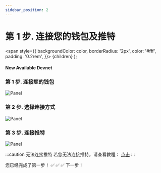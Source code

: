```yaml
---
sidebar_position: 2
---
```


# 第 1 步. 连接您的钱包及推特

  <span
    style={{
      backgroundColor: color,
      borderRadius: '2px',
      color: '#fff',
      padding: '0.2rem',
    }}>
    {children}
  </span>
);

#### New Available <Highlight color="#25c2a0">Devnet</Highlight>


### 第 1 步. 连接您的钱包
![Panel](/img/event/promoter/connect.png)

### 第 2 步. 选择连接方式
![Panel](/img/event/promoter/wallet-type.png)

### 第 3 步. 连接推特
![Panel](/img/event/promoter/twitter.png)

:::caution 无法连接推特
若您无法连接推特，请查看教程： [点击](/docs/wallet/connect-twitter)
:::

您已经完成了第一步！ ✅ ✅ ✅ 下一步！